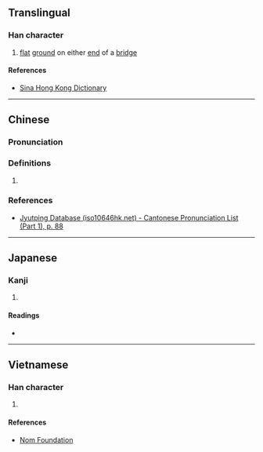 {{character info}}
{{character info|0x2F854}}
==Translingual==

===Han character===
{{Han char|rn=32|rad=土|as=08|sn=11|four=47113|canj=GNAI,GNUI|ids=⿰土兔}}

# [[flat]] [[ground]] on either [[end]] of a [[bridge]]

====References====
{{Han ref|kx=0232.181|dkj=05232|hdz=10456.010|uh=580D|ud=22541|bh=D4CB|bd=54475}}
{{Han ref|uh=2F854}}
* [http://dictionary.sina.com.hk/p/word/%D4%CB Sina Hong Kong Dictionary]

----

==Chinese==
{{zh-forms}}

===Pronunciation===
{{zh-pron
|m=tù
|c=tou3
|mc=y
|oc=y
|cat=
}}

===Definitions===
{{zh-hanzi}}

# {{rfdef|zh|sort=土08}}

===References===
* [http://www.iso10646hk.net/jp/document/download.jsp Jyutping Database (iso10646hk.net) - Cantonese Pronunciation List (Part 1), p. 88]

----

==Japanese==

===Kanji===
{{ja-kanji|grade=|rs=土08}}

# {{rfdef|ja|sort=土08}}

====Readings====
* {{ja-readings|on=[[と]] (to)|kun=}}

----

==Vietnamese==

===Han character===
{{vi-readings|reading=thỏ|rs=土08}}

# {{rfdef|vi|sort=土08}}

====References====
* [http://nomfoundation.org/common/nom_details.php?codepoint=580d Nom Foundation]